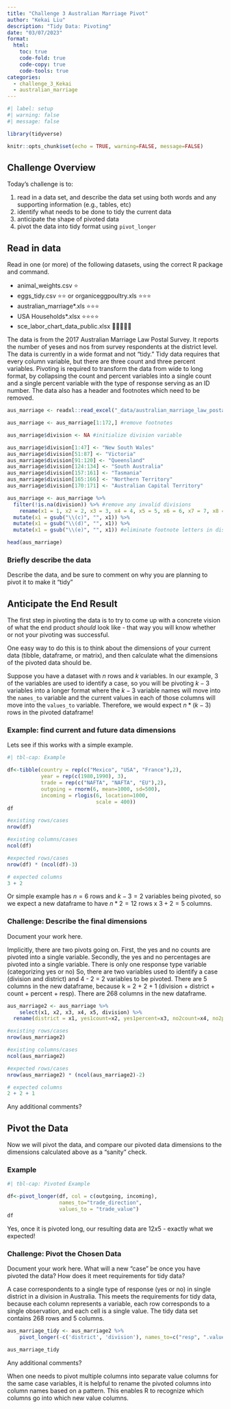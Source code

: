 ```yaml
---
title: "Challenge 3 Australian Marriage Pivot"
author: "Kekai Liu"
description: "Tidy Data: Pivoting"
date: "03/07/2023"
format:
  html:
    toc: true
    code-fold: true
    code-copy: true
    code-tools: true
categories:
  - challenge_3_Kekai
  - australian_marriage
---
```


```r
#| label: setup
#| warning: false
#| message: false

library(tidyverse)

knitr::opts_chunk$set(echo = TRUE, warning=FALSE, message=FALSE)
```

## Challenge Overview

Today's challenge is to:

1.  read in a data set, and describe the data set using both words and any supporting information (e.g., tables, etc)
2.  identify what needs to be done to tidy the current data
3.  anticipate the shape of pivoted data
4.  pivot the data into tidy format using `pivot_longer`

## Read in data

Read in one (or more) of the following datasets, using the correct R package and command.

-   animal_weights.csv ⭐
-   eggs_tidy.csv ⭐⭐ or organiceggpoultry.xls ⭐⭐⭐
-   australian_marriage\*.xls ⭐⭐⭐
-   USA Households\*.xlsx ⭐⭐⭐⭐
-   sce_labor_chart_data_public.xlsx 🌟🌟🌟🌟🌟

The data is from the 2017 Australian Marriage Law Postal Survey. It reports the number of yeses and nos from survey respondents at the district level. The data is currently in a wide format and not "tidy." Tidy data requires that every column variable, but there are three count and three percent variables. Pivoting is required to transform the data from wide to long format, by collapsing the count and percent variables into a single count and a single percent variable with the type of response serving as an ID number. The data also has a header and footnotes which need to be removed.

```r

aus_marriage <- readxl::read_excel("_data/australian_marriage_law_postal_survey_2017_-_response_final.xls", sheet="Table 2", skip=7)

aus_marriage <- aus_marriage[1:172,] #remove footnotes

aus_marriage$division <- NA #initialize division variable

aus_marriage$division[1:47] <- "New South Wales"
aus_marriage$division[51:87] <- "Victoria"
aus_marriage$division[91:120] <- "Queensland"
aus_marriage$division[124:134] <- "South Australia"
aus_marriage$division[157:161] <- "Tasmania"
aus_marriage$division[165:166] <- "Northern Territory"
aus_marriage$division[170:171] <- "Australian Capital Territory"

aus_marriage <- aus_marriage %>%
  filter(!is.na(division)) %>% #remove any invalid divisions
	rename(x1 = 1, x2 = 2, x3 = 3, x4 = 4, x5 = 5, x6 = 6, x7 = 7, x8 = 8, x9 = 9, x10 = 10, x11 = 11, x12 = 12, x13 = 13, x14 = 14, x15 = 15, x16 = 16) %>%
  mutate(x1 = gsub("\\(c)", "", x1)) %>%
  mutate(x1 = gsub("\\(d)", "", x1)) %>%
  mutate(x1 = gsub("\\(e)", "", x1)) #eliminate footnote letters in district name

head(aus_marriage)

```

### Briefly describe the data

Describe the data, and be sure to comment on why you are planning to pivot it to make it "tidy"

## Anticipate the End Result

The first step in pivoting the data is to try to come up with a concrete vision of what the end product *should* look like - that way you will know whether or not your pivoting was successful.

One easy way to do this is to think about the dimensions of your current data (tibble, dataframe, or matrix), and then calculate what the dimensions of the pivoted data should be.

Suppose you have a dataset with $n$ rows and $k$ variables. In our example, 3 of the variables are used to identify a case, so you will be pivoting $k-3$ variables into a longer format where the $k-3$ variable names will move into the `names_to` variable and the current values in each of those columns will move into the `values_to` variable. Therefore, we would expect $n * (k-3)$ rows in the pivoted dataframe!

### Example: find current and future data dimensions

Lets see if this works with a simple example.

```r
#| tbl-cap: Example

df<-tibble(country = rep(c("Mexico", "USA", "France"),2),
           year = rep(c(1980,1990), 3), 
           trade = rep(c("NAFTA", "NAFTA", "EU"),2),
           outgoing = rnorm(6, mean=1000, sd=500),
           incoming = rlogis(6, location=1000, 
                             scale = 400))
df

#existing rows/cases
nrow(df)

#existing columns/cases
ncol(df)

#expected rows/cases
nrow(df) * (ncol(df)-3)

# expected columns 
3 + 2
```

Or simple example has $n = 6$ rows and $k - 3 = 2$ variables being pivoted, so we expect a new dataframe to have $n * 2 = 12$ rows x $3 + 2 = 5$ columns.

### Challenge: Describe the final dimensions

Document your work here.

Implicitly, there are two pivots going on. First, the yes and no counts are pivoted into a single variable. Secondly, the yes and no percentages are pivoted into a single variable. There is only one response type variable (categorizing yes or no) So, there are two variables used to identify a case (division and district) and 4 - 2 = 2 variables to be pivoted. There are 5 columns in the new dataframe, because k = 2 + 2 + 1 (division + district + count + percent + resp). There are 268 columns in the new dataframe.

```r

aus_marriage2 <- aus_marriage %>%
	select(x1, x2, x3, x4, x5, division) %>%
  rename(district = x1, yes1count=x2, yes1percent=x3, no2count=x4, no2percent=x5)

#existing rows/cases
nrow(aus_marriage2)

#existing columns/cases
ncol(aus_marriage2)

#expected rows/cases
nrow(aus_marriage2) * (ncol(aus_marriage2)-2)

# expected columns 
2 + 2 + 1

```

Any additional comments?

## Pivot the Data

Now we will pivot the data, and compare our pivoted data dimensions to the dimensions calculated above as a "sanity" check.

### Example

```r
#| tbl-cap: Pivoted Example

df<-pivot_longer(df, col = c(outgoing, incoming),
                 names_to="trade_direction",
                 values_to = "trade_value")
df
```

Yes, once it is pivoted long, our resulting data are $12x5$ - exactly what we expected!

### Challenge: Pivot the Chosen Data

Document your work here. What will a new "case" be once you have pivoted the data? How does it meet requirements for tidy data?

A case correspondents to a single type of response (yes or no) in single district in a division in Australia. This meets the requirements for tidy data, because each column represents a variable, each row corresponds to a single observation, and each cell is a single value. The tidy data set contains 268 rows and 5 columns.

```r
aus_marriage_tidy <- aus_marriage2 %>%
	pivot_longer(-c('district', 'division'), names_to=c("resp", ".value"), names_sep = "\\d")

aus_marriage_tidy
```

Any additional comments?

When one needs to pivot multiple columns into separate value columns for the same case variables, it is helpful to rename the pivoted columns into column names based on a pattern. This enables R to recognize which columns go into which new value columns.
